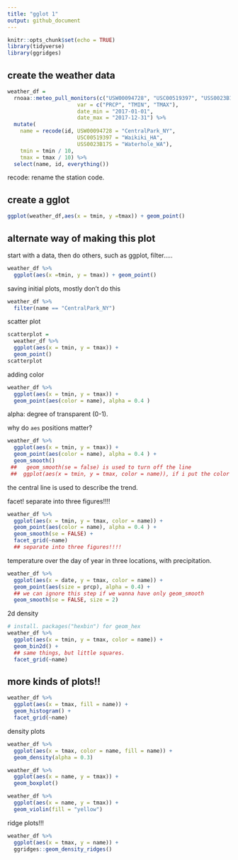 ```yaml
---
title: "gglot 1"
output: github_document
---
```



```r
knitr::opts_chunk$set(echo = TRUE)
library(tidyverse)
library(ggridges) 
```

## create the weather data

```r
weather_df = 
  rnoaa::meteo_pull_monitors(c("USW00094728", "USC00519397", "USS0023B17S"),
                      var = c("PRCP", "TMIN", "TMAX"), 
                      date_min = "2017-01-01",
                      date_max = "2017-12-31") %>%
  mutate(
    name = recode(id, USW00094728 = "CentralPark_NY", 
                      USC00519397 = "Waikiki_HA",
                      USS0023B17S = "Waterhole_WA"),
    tmin = tmin / 10,
    tmax = tmax / 10) %>%
  select(name, id, everything())
```
recode: rename the station code. 

## create a gglot

```r
ggplot(weather_df,aes(x = tmin, y =tmax)) + geom_point()

```

## alternate way of making this plot
start with a data, then do others, such as ggplot, filter..... 
```r
weather_df %>% 
  ggplot(aes(x =tmin, y = tmax)) + geom_point()
```

saving initial plots, mostly don't do this
```r
weather_df %>% 
  filter(name == "CentralPark_NY")
```
scatter plot
```r
scatterplot = 
  weather_df %>% 
  ggplot(aes(x = tmin, y = tmax)) + 
  geom_point()
scatterplot
```

adding color 
```r
weather_df %>% 
  ggplot(aes(x = tmin, y = tmax)) + 
  geom_point(aes(color = name), alpha = 0.4 )
```
alpha: degree of transparent (0-1). 
 
why do `aes` positions matter?
```r
weather_df %>% 
  ggplot(aes(x = tmin, y = tmax)) + 
  geom_point(aes(color = name), alpha = 0.4 ) + 
  geom_smooth()
 ##   geom_smooth(se = false) is used to turn off the line 
 ##  ggplot(aes(x = tmin, y = tmax, color = name)), if i put the color under gglot, both geom_point and geom_smooth will have the same color.(the color will be applied everywhere.)
```
the central line is used to describe the trend. 

facet!
separate into three figures!!!!
```r
weather_df %>% 
  ggplot(aes(x = tmin, y = tmax, color = name)) + 
  geom_point(aes(color = name), alpha = 0.4 ) + 
  geom_smooth(se = FALSE) +
  facet_grid(~name)
  ## separate into three figures!!!!
``` 

temperature over the day of year in three locations, with precipitation. 
```r
weather_df %>% 
  ggplot(aes(x = date, y = tmax, color = name)) +
  geom_point(aes(size = prcp), alpha = 0.4) +
  ## we can ignore this step if we wanna have only geom_smooth
  geom_smooth(se = FALSE, size = 2)
```

2d density 

```r
# install. packages("hexbin") for geom_hex 
weather_df %>% 
  ggplot(aes(x = tmin, y = tmax, color = name)) + 
  geom_bin2d() +
  ## same things, but little squares. 
  facet_grid(~name)
```

## more kinds of plots!!
```r
weather_df %>% 
  ggplot(aes(x = tmax, fill = name)) + 
  geom_histogram() + 
  facet_grid(~name)
```

density plots
```r
weather_df %>% 
  ggplot(aes(x = tmax, color = name, fill = name)) + 
  geom_density(alpha = 0.3)
```

```r
weather_df %>% 
  ggplot(aes(x = name, y = tmax)) + 
  geom_boxplot()
```


```r
weather_df %>% 
  ggplot(aes(x = name, y = tmax)) + 
  geom_violin(fill = "yellow")
```

ridge plots!!!
```r
weather_df %>% 
  ggplot(aes(x = tmax, y = name)) + 
  ggridges::geom_density_ridges()
```

















